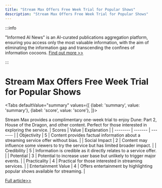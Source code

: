 ```yaml
---
title: "Stream Max Offers Free Week Trial for Popular Shows"
description: "Stream Max Offers Free Week Trial for Popular Shows"
---
```



:::info

"Informed AI News" is an AI-curated publications aggregation platform, ensuring you access only the most valuable information, with the aim of eliminating the information gap and transcending the confines of information cocoons.  [Find out more >>](/docs/guides)

:::

# Stream Max Offers Free Week Trial for Popular Shows


<Tabs
	defaultValue="summary"
	values={[
	{label: 'summary', value: 'summary'},
	{label: 'score', value: 'score'},
]}>
<TabItem value="summary">


Stream Max provides a complimentary one-week trial to enjoy Dune: Part 2, House of the Dragon, and other content. Perfect for those interested in exploring the service.
</TabItem>
<TabItem value="score">
	| Scores     | Value   | Explanation |
	| -------- | ------- | ------- |
	| Objectivity  | 5    | Content provides factual information about a streaming service offer without bias.    |
	| Social Impact | 2     | Content may influence some viewers to try the service but has limited broader impact.    |
	| Credibility    | 5    | Information is credible as it directly relates to a service offer.    |
	| Potential    | 3    | Potential to increase user base but unlikely to trigger major events.    |
	| Practicality    | 4    | Practical for those interested in streaming services.    |
	| Entertainment Value    | 4    | Offers entertainment by highlighting popular shows available for streaming.    |
</TabItem>
</Tabs>

[Full article>>](https://www.cnet.com/deals/stream-max-for-free-for-1-week/#ftag=CAD590a51e)
